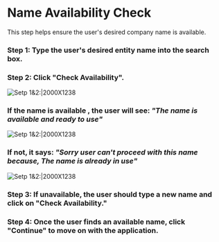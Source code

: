 # Name Availability Check
This step helps ensure the user's desired company name is available.

###  Step 1: Type the user's desired entity name into the search box.

###  Step 2: Click "Check Availability".

![Setp 1&2:|2000X1238](/priv-limited7.png)

###  If the name is available , the user will see: ***"The name is available and ready to use"***

![Setp 1&2:|2000X1238](/priv-limited8.png)

###  If not, it says: *"Sorry user can't proceed with this name because, The name is already in use"*

![Setp 1&2:|2000X1238](/priv-limited9.png)

###  Step 3: If unavailable, the user should type a new name and click on "Check Availability."

###  Step 4: Once the user finds an available name, click "Continue" to move on with the application.
